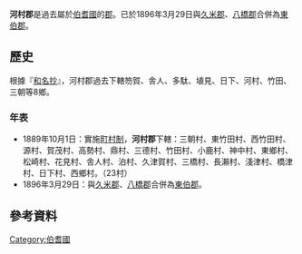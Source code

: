{{日本郡 (廢除)
| 郡 = 河村郡
| 日文原名 = 河村郡
| 平假名 = かわむらぐん
| 羅馬字拼音 = Kawamura-gun
| 地圖 =
| 廢除時間 = 1896年3月29日
| 廢除理由 = 合併
| 廢除時處置 = '''河村郡'''、[[久米郡_(鳥取縣)|久米郡]]、[[八橋郡|八橋郡]] → [[東伯郡|東伯郡]]
| 現在郡 = 東伯郡
| 都道府縣 = 鳥取縣
| 編號 = 
| 町 = 
| 村 = 23
| 經度 = 
| 緯度 = 
| 註記 = 
|}}
'''河村郡'''是過去屬於[[伯耆國|伯耆國]]的[[郡|郡]]。已於1896年3月29日與[[久米郡_(鳥取縣)|久米郡]]、[[八橋郡|八橋郡]]合併為[[東伯郡|東伯郡]]。

==歷史==
根據『[[和名抄|和名抄]]』，河村郡過去下轄笏賀、舎人、多駄、埴見、日下、河村、竹田、三朝等8鄉。

===年表===
* 1889年10月1日：實施[[町村制|町村制]]，'''河村郡'''下轄：三朝村、東竹田村、西竹田村、源村、賀茂村、高勢村、鼎村、三德村、竹田村、小鹿村、神中村、東鄉村、松崎村、花見村、舎人村、泊村、久津賀村、三橋村、長瀨村、淺津村、橋津村、日下村、西鄉村。（23村）
* 1896年3月29日：與[[久米郡_(鳥取縣)|久米郡]]、[[八橋郡|八橋郡]]合併為[[東伯郡|東伯郡]]。

==參考資料==
{{reflist}}

{{伯耆國的郡}}

[[Category:伯耆國|Category:伯耆國]]